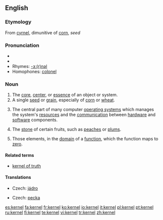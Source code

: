{{wikipedia|dab=kernel}}
==English==
===Etymology===
From {{OE.}} [[cyrnel]], dimunitive of [[corn]], ''seed''

===Pronunciation===
*{{IPA|/ˈkɜːnəl/ (''UK'') ''or'' /ˈkɝnəl/ (''US'')}}
*{{SAMPA|/"k3:n@l/</tt> (''UK'') ''or'' <tt>/"k3`n@l/</tt> (''US'')<tt>}}
*Rhymes: [[Rhymes:English:-ɜː(r)nəl|-ɜː(r)nəl]]
*Homophones: [[colonel]]

===Noun===
{{en-noun}}
# The [[core]], [[center]], or [[essence]] of an object or system.
# A single [[seed]] or [[grain]], especially of [[corn]] or [[wheat]].
#{{computing}} The central part of many computer [[operating system]]s which manages the system's [[resource]]s and the [[communication]] between [[hardware]] and [[software]] components.
# {{context|US}} The [[stone]] of certain fruits, such as [[peach]]es or [[plum]]s.
# {{mathematics}} Those elements, in the [[domain]] of a [[function]], which the function maps to [[zero]].

====Related terms====
*[[kernel of truth]]

====Translations====
{{trans-top|central part of many computer operating systems}}
* Czech: [[jádro]] {{n}}
{{trans-mid}}
{{trans-bottom}}

{{trans-top|stone of certain fruits, such as peaches or plums}}
* Czech: [[pecka]] {{f}}
{{trans-mid}}
{{trans-bottom}}

[[es:kernel]]
[[fa:kernel]]
[[fr:kernel]]
[[ko:kernel]]
[[io:kernel]]
[[it:kernel]]
[[pl:kernel]]
[[pt:kernel]]
[[ru:kernel]]
[[fi:kernel]]
[[te:kernel]]
[[vi:kernel]]
[[tr:kernel]]
[[zh:kernel]]